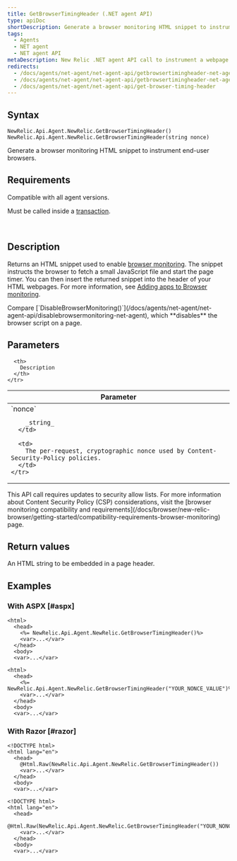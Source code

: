 ```yaml
---
title: GetBrowserTimingHeader (.NET agent API)
type: apiDoc
shortDescription: Generate a browser monitoring HTML snippet to instrument end-user browsers.
tags:
  - Agents
  - NET agent
  - NET agent API
metaDescription: New Relic .NET agent API call to instrument a webpage with browser.
redirects:
  - /docs/agents/net-agent/net-agent-api/getbrowsertimingheader-net-agent-api
  - /docs/agents/net-agent/net-agent-api/getbrowsertimingheader-net-agent
  - /docs/agents/net-agent/net-agent-api/get-browser-timing-header
---
```


## Syntax

```
NewRelic.Api.Agent.NewRelic.GetBrowserTimingHeader()
NewRelic.Api.Agent.NewRelic.GetBrowserTimingHeader(string nonce)
```

Generate a browser monitoring HTML snippet to instrument end-user browsers.

## Requirements

Compatible with all agent versions.

Must be called inside a [transaction](/docs/accounts-partnerships/education/getting-started-new-relic/glossary#transaction).

 

## Description

Returns an HTML snippet used to enable [browser monitoring](/docs/browser/new-relic-browser/getting-started/new-relic-browser). The snippet instructs the browser to fetch a small JavaScript file and start the page timer. You can then insert the returned snippet into the header of your HTML webpages. For more information, see [Adding apps to Browser monitoring](/docs/browser/new-relic-browser/installation-configuration/adding-apps-new-relic-browser).

<Callout variant="tip">
  Compare [`DisableBrowserMonitoring()`](/docs/agents/net-agent/net-agent-api/disablebrowsermonitoring-net-agent), which **disables** the browser script on a page.
</Callout>

## Parameters

<table>
  <thead>
    <tr>
      <th width="25%">
        Parameter
      </th>

      <th>
        Description
      </th>
    </tr>
  </thead>

  <tbody>
    <tr>
      <td>
        `nonce`

        _string_
      </td>

      <td>
        The per-request, cryptographic nonce used by Content-Security-Policy policies.
      </td>
    </tr>
  </tbody>
</table>

<Callout variant="tip">
  This API call requires updates to security allow lists. For more information about Content Security Policy (CSP) considerations, visit the [browser monitoring compatibility and requirements](/docs/browser/new-relic-browser/getting-started/compatibility-requirements-browser-monitoring) page.
</Callout>

## Return values

An HTML string to be embedded in a page header.

## Examples

### With ASPX [#aspx]

```
<html>
  <head>
    <%= NewRelic.Api.Agent.NewRelic.GetBrowserTimingHeader()%>
    <var>...</var>
  </head>
  <body>
  <var>...</var>
```

```
<html>
  <head>
    <%= NewRelic.Api.Agent.NewRelic.GetBrowserTimingHeader("YOUR_NONCE_VALUE")%>
    <var>...</var>
  </head>
  <body>
  <var>...</var>
```

### With Razor [#razor]

```
<!DOCTYPE html>
<html lang="en">
  <head>
    @Html.Raw(NewRelic.Api.Agent.NewRelic.GetBrowserTimingHeader())
    <var>...</var>
  </head>
  <body>
  <var>...</var>
```

```
<!DOCTYPE html>
<html lang="en">
  <head>
    @Html.Raw(NewRelic.Api.Agent.NewRelic.GetBrowserTimingHeader("YOUR_NONCE_VALUE"))
    <var>...</var>
  </head>
  <body>
  <var>...</var>
```
